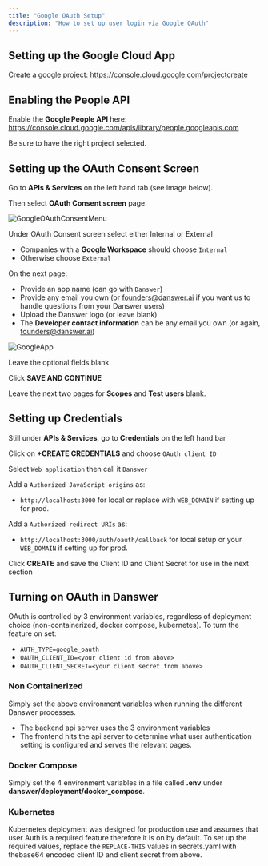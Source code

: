 ```yaml
---
title: "Google OAuth Setup"
description: "How to set up user login via Google OAuth"
---
```


## Setting up the Google Cloud App
Create a google project: https://console.cloud.google.com/projectcreate


## Enabling the People API
Enable the **Google People API** here: https://console.cloud.google.com/apis/library/people.googleapis.com

Be sure to have the right project selected.


## Setting up the OAuth Consent Screen
Go to **APIs & Services** on the left hand tab (see image below).

Then select **OAuth Consent screen** page.

![GoogleOAuthConsentMenu](/images/google_oauth_setup/GoogleOAuthConsentMenu.png)

Under OAuth Consent screen select either Internal or External
- Companies with a **Google Workspace** should choose `Internal`
- Otherwise choose `External`

On the next page:
- Provide an app name (can go with `Danswer`)
- Provide any email you own (or founders@danswer.ai if you want us to handle questions from your Danswer users)
- Upload the Danswer logo (or leave blank)
- The **Developer contact information** can be any email you own (or again, founders@danswer.ai)

![GoogleApp](/images/google_oauth_setup/GoogleApp.png)

Leave the optional fields blank

Click **SAVE AND CONTINUE**

Leave the next two pages for **Scopes** and **Test users** blank.


## Setting up Credentials
Still under **APIs & Services**, go to **Credentials** on the left hand bar

Click on **+CREATE CREDENTIALS** and choose `OAuth client ID`

Select `Web application` then call it `Danswer`

Add a `Authorized JavaScript origins` as:
- `http://localhost:3000` for local or replace with `WEB_DOMAIN` if setting up for prod.

Add a `Authorized redirect URIs` as:
- `http://localhost:3000/auth/oauth/callback` for local setup or your `WEB_DOMAIN` if setting up for prod.

Click **CREATE** and save the Client ID and Client Secret for use in the next section


## Turning on OAuth in Danswer
OAuth is controlled by 3 environment variables, regardless of deployment choice
(non-containerized, docker compose, kubernetes). To turn the feature on set:
- `AUTH_TYPE=google_oauth`
- `OAUTH_CLIENT_ID=<your client id from above>`
- `OAUTH_CLIENT_SECRET=<your client secret from above>`


### Non Containerized
Simply set the above environment variables when running the different Danswer processes.
- The backend api server uses the 3 environment variables
- The frontend hits the api server to determine what user authentication setting is configured and serves the relevant pages.


### Docker Compose
Simply set the 4 environment variables in a file called **.env** under **danswer/deployment/docker_compose**.


### Kubernetes
Kubernetes deployment was designed for production use and assumes that user Auth is a required feature therefore it is
on by default. To set up the required values, replace the `REPLACE-THIS` values in secrets.yaml with thebase64 encoded
client ID and client secret from above.

